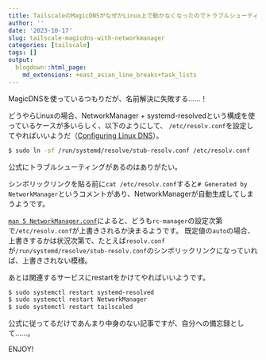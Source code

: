 ```yaml
---
title: TailscaleのMagicDNSがなぜかLinux上で動かなくなったのでトラブルシューティングした
author: ''
date: '2023-10-17'
slug: tailscale-magicdns-with-networkmanager
categories: [tailscale]
tags: []
output:
  blogdown::html_page:
    md_extensions: +east_asian_line_breaks+task_lists
---
```


MagicDNSを使っているつもりだが、名前解決に失敗する……！

どうやらLinuxの場合、NetworkManager + systemd-resolvedという構成を使っているケースが多いらしく、以下のようにして、 `/etc/resolv.conf`を設定してやればいいようだ（[Configuring Linux DNS](https://tailscale.com/kb/1188/linux-dns/)）。

``` bash
$ sudo ln -sf /run/systemd/resolve/stub-resolv.conf /etc/resolv.conf
```

公式にトラブルシューティングがあるのはありがたい。

シンボリックリンクを貼る前に`cat /etc/resolv.conf`すると`# Generated by NetworkManager`というコメントがあり、NetworkManagerが自動生成してしまうようです。

[`man 5 NetworkManager.conf`](https://developer-old.gnome.org/NetworkManager/stable/NetworkManager.conf.html)によると、どうも`rc-manager`の設定次第で`/etc/resolv.conf`が上書きされるか決まるようです。
既定値の`auto`の場合、上書きするかは状況次第で、たとえば`resolv.conf`が`/run/systemd/resolve/stub-resolv.conf`のシンボリックリンクになっていれば、上書きされない模様。

あとは関連するサービスにrestartをかけてやればいいようです。

``` bash
$ sudo systemctl restart systemd-resolved
$ sudo systemctl restart NetworkManager
$ sudo systemctl restart tailscaled
```

公式に従ってるだけであんまり中身のない記事ですが、自分への備忘録として……。

ENJOY!
